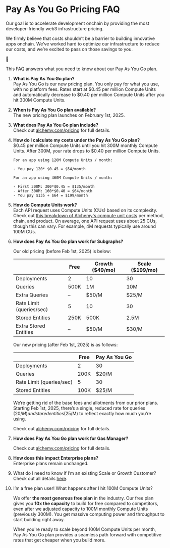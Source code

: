 # Pay As You Go Pricing FAQ

Our goal is to accelerate development onchain by providing the most developer-friendly web3 infrastructure pricing.

We firmly believe that costs shouldn’t be a barrier to building innovative apps onchain. We’ve worked hard to optimize our infrastructure to reduce our costs, and we’re excited to pass on those savings to you.

<aside>
👋

This FAQ answers what you need to know about our Pay As You Go plan.

</aside>

1. **What is Pay As You Go plan?**  
   Pay As You Go is our new pricing plan. You only pay for what you use, with no platform fees. Rates start at $0.45 per million Compute Units and automatically decrease to $0.40 per million Compute Units after you hit 300M Compute Units. 
2. **When is Pay As You Go plan available?**  
   The new pricing plan launches on February 1st, 2025.
3. **What does Pay As You Go plan include?**  
   Check out [alchemy.com/pricing](http://alchemy.com/pricing) for full details. 
4. **How do I calculate my costs under the Pay As You Go plan?**  
   $0.45 per million Compute Units until you hit 300M monthly Compute Units. After 300M, your rate drops to $0.40 per million Compute Units. 

   ```
   For an app using 120M Compute Units / month:

   - You pay 120* $0.45 = $54/month

   For an app using 460M Compute Units / month:

   - First 300M: 300*$0.45 = $135/month
   - After 300M: 160*$0.40 = $64/month
   - You pay $135 + $64 = $199/month
   ```
5. **How do Compute Units work?**  
   Each API request uses Compute Units (CUs) based on its complexity. Check out [this breakdown of Alchemy's compute unit costs](https://docs.alchemy.com/reference/compute-unit-costs) per method, chain, and product. On average, one API request uses about 25 CUs, though this can vary. For example, 4M requests typically use around 100M CUs. 
6. **How does Pay As You Go plan work for Subgraphs?**

   Our old pricing (before Feb 1st, 2025) is below:

   |                          | Free | Growth ($49/mo) | Scale ($199/mo) |
   | ------------------------ | ---- | --------------- | --------------- |
   | Deployments              | 2    | 10              | 30              |
   | Queries                  | 500K | 1M              | 10M             |
   | Extra Queries            | –    | $50/M           | $25/M           |
   | Rate Limit (queries/sec) | 5    | 10              | 30              |
   | Stored Entities          | 250K | 500K            | 2.5M            |
   | Extra Stored Entities    | –    | $50/M           | $30/M           |

   Our new pricing (after Feb 1st, 2025) is as follows:

   |                          | Free | Pay As You Go |
   | ------------------------ | ---- | ------------- |
   | Deployments              | 2    | 30            |
   | Queries                  | 200K | $20/M         |
   | Rate Limit (queries/sec) | 5    | 30            |
   | Stored Entities          | 100K | $25/M         |

   We’re getting rid of the base fees and allotments from our prior plans. Starting Feb 1st, 2025, there’s a single, reduced rate for queries ($20/M) and stored entities ($25/M) to reflect exactly how much you’re using. 

   Check out [alchemy.com/pricing](http://alchemy.com/pricing) for full details.
7. **How does Pay As You Go plan work for Gas Manager?**

   Check out [alchemy.com/pricing](http://alchemy.com/pricing) for full details. 
8. **How does this impact Enterprise plans?**  
   Enterprise plans remain unchanged. 
9. What do I need to know if I’m an existing Scale or Growth Customer?  
   Check out all details [here](https://docs.alchemy.com/reference/new-pricing-for-existing-scale-and-growth-customers). 
10. I’m a free plan user! What happens after I hit 100M Compute Units? 

    We offer **the most generous free plan** in the industry. Our free plan gives you **10x the capacity** to build for free compared to competitors, even after we adjusted capacity to 100M monthly Compute Units (previously 300M). You get massive computing power and throughput to start building right away.

    When you're ready to scale beyond 100M Compute Units per month, Pay As You Go plan provides a seamless path forward with competitive rates that get cheaper when you build more.